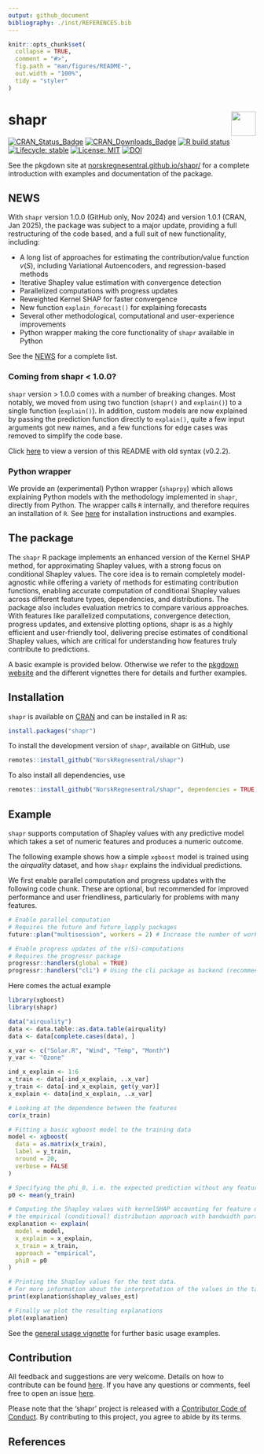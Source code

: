 ```yaml
---
output: github_document
bibliography: ./inst/REFERENCES.bib
---
```


<!-- README.md is generated from README.Rmd. Please edit that file -->

```r
knitr::opts_chunk$set(
  collapse = TRUE,
  comment = "#>",
  fig.path = "man/figures/README-",
  out.width = "100%",
  tidy = "styler"
)
```

# shapr <img src="man/figures/nrlogo_new.jpg" align="right" height="50px"/>

<!-- badges: start -->
[![CRAN_Status_Badge](https://www.r-pkg.org/badges/version-last-release/shapr)](https://cran.r-project.org/package=shapr)
[![CRAN_Downloads_Badge](https://cranlogs.r-pkg.org/badges/grand-total/shapr)](https://cran.r-project.org/package=shapr)
[![R build status](https://github.com/NorskRegnesentral/shapr/workflows/R-CMD-check/badge.svg)](https://github.com/NorskRegnesentral/shapr/actions?query=workflow%3AR-CMD-check)
[![Lifecycle: stable](https://img.shields.io/badge/lifecycle-stable.svg)](https://lifecycle.r-lib.org/articles/stages.html)
[![License: MIT](https://img.shields.io/badge/License-MIT-yellow.svg)](https://opensource.org/license/mit)
[![DOI](https://joss.theoj.org/papers/10.21105/joss.02027/status.svg)](https://doi.org/10.21105/joss.02027)

See the pkgdown site at [norskregnesentral.github.io/shapr/](https://norskregnesentral.github.io/shapr/)
for a complete introduction with examples and documentation of the package.
<!-- badges: end -->


## NEWS

With `shapr` version 1.0.0 (GitHub only, Nov 2024) and version 1.0.1 (CRAN, Jan 2025),
the package was subject to a major update, providing a full restructuring of the code based, and 
a full suit of new functionality, including:

* A long list of approaches for estimating the contribution/value function $v(S)$, including Variational Autoencoders,
and regression-based methods
* Iterative Shapley value estimation with convergence detection
* Parallelized computations with progress updates
* Reweighted Kernel SHAP for faster convergence
* New function `explain_forecast()` for explaining forecasts
* Several other methodological, computational and user-experience improvements
* Python wrapper making the core functionality of `shapr` available in Python

See the [NEWS](https://github.com/NorskRegnesentral/shapr/blob/master/NEWS.md) for a complete list.

### Coming from shapr < 1.0.0?
`shapr` version > 1.0.0 comes with a number of breaking changes. 
Most notably, we moved from using two function (`shapr()` and `explain()`) to 
a single function (`explain()`). 
In addition, custom models are now explained by passing the prediction function directly to `explain()`, 
quite a few input arguments got new names, and a few functions for edge cases was removed to simplify the code base. 

Click [here](https://github.com/NorskRegnesentral/shapr/blob/cranversion_0.2.2/README.md) to view a version of this 
README with old syntax (v0.2.2).

### Python wrapper

We provide an (experimental) Python wrapper (`shaprpy`) which allows explaining Python models with the methodology 
implemented in `shapr`, directly from Python. 
The wrapper calls `R` internally, and therefore requires an installation of `R`. 
See [here](https://github.com/NorskRegnesentral/shapr/shaprpy.html) for installation instructions and examples.


## The package

The `shapr` R package implements an enhanced version of the Kernel SHAP method, for approximating Shapley values, 
with a strong focus on conditional Shapley values. 
The core idea is to remain completely model-agnostic while offering a variety of methods for estimating contribution 
functions, enabling accurate computation of conditional Shapley values across different feature types, dependencies, 
and distributions. 
The package also includes evaluation metrics to compare various approaches. 
With features like parallelized computations, convergence detection, progress updates, and extensive plotting options, 
shapr is as a highly efficient and user-friendly tool, delivering precise estimates of conditional Shapley values, 
which are critical for understanding how features truly contribute to predictions.

A basic example is provided below. 
Otherwise we refer to the [pkgdown website](https://norskregnesentral.github.io/shapr/) and the different vignettes 
there for details and further examples.


## Installation

`shapr` is available on [CRAN](https://cran.r-project.org/package=shapr) and can be installed in R as:

```r
install.packages("shapr")
```

To install the development version of `shapr`, available on GitHub, use

```r
remotes::install_github("NorskRegnesentral/shapr")
```

To also install all dependencies, use

```r
remotes::install_github("NorskRegnesentral/shapr", dependencies = TRUE)
```


## Example
`shapr` supports computation of Shapley values with any predictive model which takes a set of numeric features and 
produces a numeric outcome. 

The following example shows how a simple `xgboost` model is trained using the *airquality* dataset, and how `shapr` 
explains the individual predictions. 

We first enable parallel computation and progress updates with the following code chunk. 
These are optional, but recommended for improved performance and user friendliness, 
particularly for problems with many features.

```r
# Enable parallel computation
# Requires the future and future_lapply packages
future::plan("multisession", workers = 2) # Increase the number of workers for increased performance with many features

# Enable progress updates of the v(S)-computations
# Requires the progressr package
progressr::handlers(global = TRUE)
progressr::handlers("cli") # Using the cli package as backend (recommended for the estimates of the remaining time)
```

Here comes the actual example
```r
library(xgboost)
library(shapr)

data("airquality")
data <- data.table::as.data.table(airquality)
data <- data[complete.cases(data), ]

x_var <- c("Solar.R", "Wind", "Temp", "Month")
y_var <- "Ozone"

ind_x_explain <- 1:6
x_train <- data[-ind_x_explain, ..x_var]
y_train <- data[-ind_x_explain, get(y_var)]
x_explain <- data[ind_x_explain, ..x_var]

# Looking at the dependence between the features
cor(x_train)

# Fitting a basic xgboost model to the training data
model <- xgboost(
  data = as.matrix(x_train),
  label = y_train,
  nround = 20,
  verbose = FALSE
)

# Specifying the phi_0, i.e. the expected prediction without any features
p0 <- mean(y_train)

# Computing the Shapley values with kernelSHAP accounting for feature dependence using
# the empirical (conditional) distribution approach with bandwidth parameter sigma = 0.1 (default)
explanation <- explain(
  model = model,
  x_explain = x_explain,
  x_train = x_train,
  approach = "empirical",
  phi0 = p0
)

# Printing the Shapley values for the test data.
# For more information about the interpretation of the values in the table, see ?shapr::explain.
print(explanation$shapley_values_est)

# Finally we plot the resulting explanations
plot(explanation)
```

See the [general usage vignette](https://norskregnesentral.github.io/shapr/articles/general_usage.html) for further 
basic usage examples.


## Contribution

All feedback and suggestions are very welcome. Details on how to contribute can be found 
[here](https://norskregnesentral.github.io/shapr/CONTRIBUTING.html). If you have any questions or comments, feel
free to open an issue [here](https://github.com/NorskRegnesentral/shapr/issues). 

Please note that the 'shapr' project is released with a
[Contributor Code of Conduct](https://norskregnesentral.github.io/shapr/CODE_OF_CONDUCT.html).
By contributing to this project, you agree to abide by its terms. 

## References


